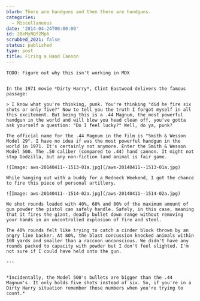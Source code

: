 ```yaml
---
blurb: There are handguns and then there are handguns.
categories:
  - Miscellaneous
date: '2014-04-24T00:00:00'
id: 20eMyNQf2Mp6
scrubbed_2021: false
status: published
type: post
title: Firing a Hand Cannon
---
```


```
TODO: Figure out why this isn't working in MDX


In the 1971 movie *Dirty Harry*, Clint Eastwood delivers the famous passage: 

> I know what you're thinking, punk. You're thinking "did he fire six shots or only five?" Now to tell you the truth I forgot myself in all this excitement. But being this is a .44 Magnum, the most powerful handgun in the world and will blow you head clean off, you've gotta ask yourself a question: "Do I feel lucky?" Well, do ya, punk?

The official name for the .44 Magnum in the film is "Smith & Wesson Model 29". I have no idea if was the most powerful handgun in the world in 1971. It's certainly not anymore. Enter the Smith & Wesson Model 500. The .50 caliber (compared to .44) hand cannon. It might not stop Godzilla, but any non-fiction land animal is fair game.

![Image: aws-20140411--1513-01a.jpg](/aws-20140411--1513-01a.jpg) 

While hanging out with a buddy for a Redneck Weekend, I got the chance to fire this piece of personal artillery. 

![Image: aws-20140411--1514-02a.jpg](/aws-20140411--1514-02a.jpg)

We shot rounds loaded with 40%, 60% and 80% of the maximum amount of gun powder the pistol can safely handle. Safely, in this case, meaning that it fires the giant, deadly bullet down range without removing your hands in an uncontrolled explosion of fire and steel.

The 40% rounds felt like trying to catch a cinder block thrown by an angry line backer. At 80%, the blast concussion knocked animals within 100 yards and smaller than a raccoon unconscious. We didn't have any rounds packed to capacity with powder but I don't feel slighted. I'm not sure if I could have held onto the gun.

---


*Incidentally, the Model 500's bullets are bigger than the .44 Magnum's. It only holds five shots instead of six. So, if you're in a Dirty Harry situation remember those numbers when you're trying to count.*

```
